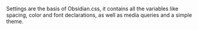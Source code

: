 
Settings are the basis of Obsidian.css, it contains all the variables like spacing, color and font declarations, as well as media queries and a simple theme.

<Snippet component={Colors} snippet={snippet} />
